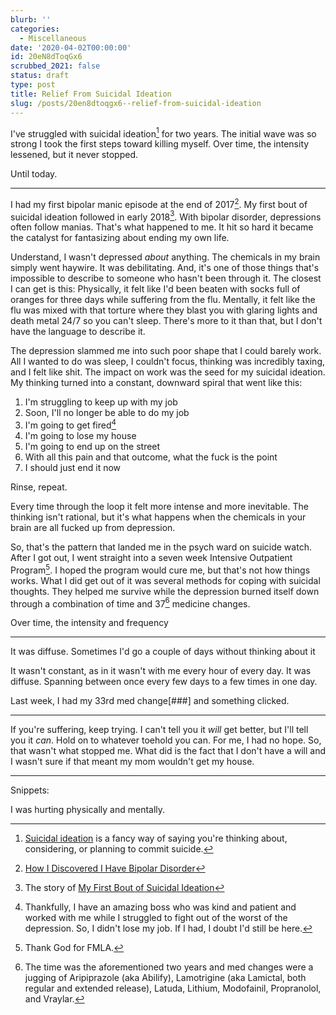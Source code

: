 ```yaml
---
blurb: ''
categories:
  - Miscellaneous
date: '2020-04-02T00:00:00'
id: 20eN8dToqGx6
scrubbed_2021: false
status: draft
type: post
title: Relief From Suicidal Ideation
slug: /posts/20en8dtoqgx6--relief-from-suicidal-ideation
---
```


I've struggled with suicidal ideation[^1] for two years. The initial wave was so strong I took the first steps toward killing myself. Over time, the intensity lessened, but it never stopped. 

Until today.

---


I had my first bipolar manic episode at the end of 2017[^2].
My first bout of suicidal ideation followed in early 2018[^3]. With bipolar disorder, depressions often follow manias. That's what happened to me. It hit so hard it became the catalyst for fantasizing about ending my own life.

Understand, I wasn't depressed _about_ anything. The chemicals in my brain simply went haywire. It was debilitating. And, it's one of those things that's impossible to describe to someone who hasn't been through it. The closest I can get is this: Physically, it felt like I'd been beaten with socks full of oranges for three days while suffering from the flu. Mentally, it felt like the flu was mixed with that torture where they blast you with glaring lights and death metal 24/7 so you can't sleep. There's more to it than that, but I don't have the language to describe it.

The depression slammed me into such poor shape that I could barely work. All I wanted to do was sleep, I couldn't focus, thinking was incredibly taxing, and I felt like shit. The impact on work was the seed for my suicidal ideation. My thinking turned into a constant, downward spiral that went like this:

1. I'm struggling to keep up with my job
2. Soon, I'll no longer be able to do my job
3. I'm going to get fired[^4]
4. I'm going to lose my house
5. I'm going to end up on the street
6. With all this pain and that outcome, what the fuck is the point
7. I should just end it now

Rinse, repeat. 

Every time through the loop it felt more intense and more inevitable. The thinking isn't rational, but it's what happens when the chemicals in your brain are all fucked up from depression.

So, that's the pattern that landed me in the psych ward on suicide watch. After I got out, I went straight into a seven week Intensive Outpatient Program[^5]. I hoped the program would cure me, but that's not how things works. What I did get out of it was several methods for coping with suicidal thoughts. They helped me survive while the depression burned itself down through a combination of time and 37[^6] medicine changes. 

Over time, the intensity and frequency 


---



It was diffuse. Sometimes I'd go a couple of days without thinking about it


It wasn't constant, as in it wasn't with me every hour of every day. It was diffuse. Spanning between once every few days to a few times in one day.

Last week, I had my 33rd med change[###] and something clicked. 

---


If you're suffering, keep trying. I can't tell you it _will_ get better, but I'll tell you it _can_. Hold on to whatever toehold you can. For me, I had no hope. So, that wasn't what stopped me. What did is the fact that I don't have a will and I wasn't sure if that meant my mom wouldn't get my house.



---


Snippets:

I was hurting physically and mentally. 


[^1]: [Suicidal ideation](https://en.wikipedia.org/wiki/Suicidal_ideation) is a fancy way of saying you're thinking about, considering, or planning to commit suicide.

[^2]: [How I Discovered I Have Bipolar Disorder](/how-i-discovered-i-have-bipolar-disorder/)

[^3]: The story of [My First Bout of Suicidal Ideation](/my-first-bout-of-suicidal-ideation/)

[^4]: Thankfully, I have an amazing boss who was kind and patient and worked with me while I struggled to fight out of the worst of the depression. So, I didn't lose my job. If I had, I doubt I'd still be here.

[^5]: Thank God for FMLA.

[^6]: The time was the aforementioned two years and med changes were a jugging of Aripiprazole (aka Abilify), Lamotrigine (aka Lamictal, both regular and extended release), Latuda, Lithium, Modofainil, Propranolol, and Vraylar.
